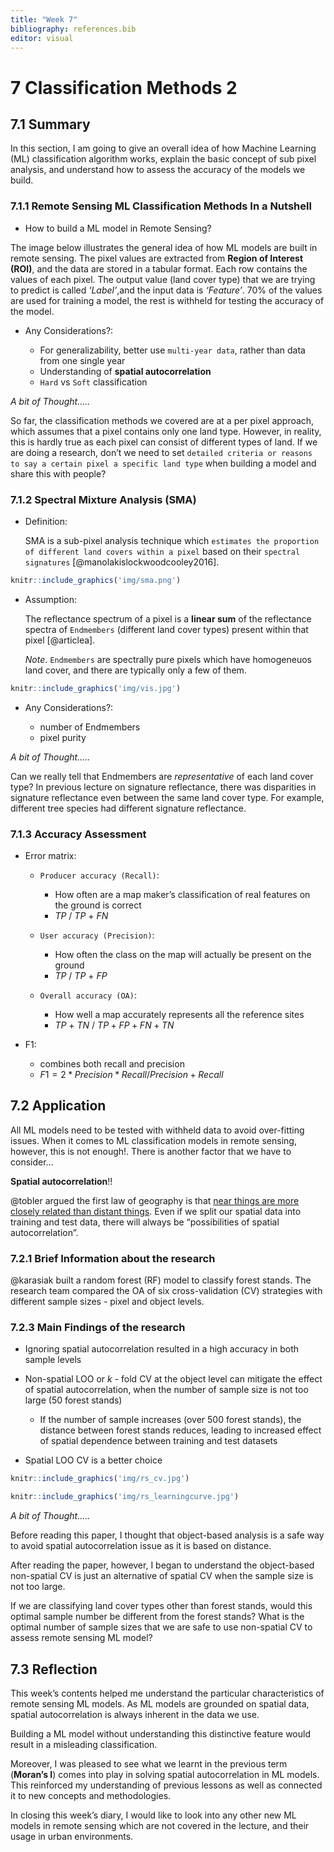 ```yaml
---
title: "Week 7"
bibliography: references.bib
editor: visual
---
```


<h1>7 Classification Methods 2</h1>

<h2>7.1 Summary</h2>

In this section, I am going to give an overall idea of how Machine Learning (ML) classification algorithm works, explain the basic concept of sub pixel analysis, and understand how to assess the accuracy of the models we build.

<h3>7.1.1 Remote Sensing ML Classification Methods In a Nutshell</h3>

-   How to build a ML model in Remote Sensing?

The image below illustrates the general idea of how ML models are built in remote sensing. The pixel values are extracted from **Region of Interest (ROI)**, and the data are stored in a tabular format. Each row contains the values of each pixel. The output value (land cover type) that we are trying to predict is called *'Label'*,and the input data is *'Feature'*. 70% of the values are used for training a model, the rest is withheld for testing the accuracy of the model.

-   Any Considerations?:

    -   For generalizability, better use `multi-year data`, rather than data from one single year
    -   Understanding of **spatial autocorrelation**
    -   `Hard` vs `Soft` classification

*A bit of Thought.....*

So far, the classification methods we covered are at a per pixel approach, which assumes that a pixel contains only one land type. However, in reality, this is hardly true as each pixel can consist of different types of land. If we are doing a research, don't we need to set `detailed criteria or reasons to say a certain pixel a specific land type` when building a model and share this with people?

<h3>7.1.2 Spectral Mixture Analysis (SMA)</h3>

-   Definition:

    SMA is a sub-pixel analysis technique which `estimates the proportion of different land covers within a pixel` based on their `spectral signatures` [@manolakislockwoodcooley2016].

```r
knitr::include_graphics('img/sma.png')
```

-   Assumption:

    The reflectance spectrum of a pixel is a **linear sum** of the reflectance spectra of `Endmembers` (different land cover types) present within that pixel [@articlea].

    *Note*. `Endmembers` are spectrally pure pixels which have homogeneuos land cover, and there are typically only a few of them.

```r
knitr::include_graphics('img/vis.jpg')
```

-   Any Considerations?:

    -   number of Endmembers
    -   pixel purity

*A bit of Thought.....*

Can we really tell that Endmembers are *representative* of each land cover type? In previous lecture on signature reflectance, there was disparities in signature reflectance even between the same land cover type. For example, different tree species had different signature reflectance.

<h3>7.1.3 Accuracy Assessment</h3>

-   Error matrix:

    -   `Producer accuracy (Recall)`:

        -   How often are a map maker's classification of real features on the ground is correct
        -   $TP$ / $TP$ + $FN$

    -   `User accuracy (Precision)`:

        -   How often the class on the map will actually be present on the ground
        -   $TP$ / $TP$ + $FP$

    -   `Overall accuracy (OA)`:

        -   How well a map accurately represents all the reference sites
        -   $TP$ $+$ $TN$ / $TP + FP + FN + TN$

-   F1:

    -   combines both recall and precision
    -   $F1 = 2 * Precision * Recall / Precision + Recall$

<h2>7.2 Application</h2>

All ML models need to be tested with withheld data to avoid over-fitting issues. When it comes to ML classification models in remote sensing, however, this is not enough!. There is another factor that we have to consider...

**Spatial autocorrelation**!!

@tobler argued the first law of geography is that [near things are more closely related than distant things]{.underline}. Even if we split our spatial data into training and test data, there will always be "possibilities of spatial autocorrelation".

<h3>7.2.1 Brief Information about the research</h3>

@karasiak built a random forest (RF) model to classify forest stands. The research team compared the OA of six cross-validation (CV) strategies with different sample sizes - pixel and object levels.

<h3>7.2.3 Main Findings of the research</h3>

-   Ignoring spatial autocorrelation resulted in a high accuracy in both sample levels

-   Non-spatial LOO or *k* - fold CV at the object level can mitigate the effect of spatial autocorrelation, when the number of sample size is not too large (50 forest stands)

    -   If the number of sample increases (over 500 forest stands), the distance between forest stands reduces, leading to increased effect of spatial dependence between training and test datasets

-   Spatial LOO CV is a better choice
```r
knitr::include_graphics('img/rs_cv.jpg')
```

```r

knitr::include_graphics('img/rs_learningcurve.jpg')
```

*A bit of Thought.....*

Before reading this paper, I thought that object-based analysis is a safe way to avoid spatial autocorrelation issue as it is based on distance. 

After reading the paper, however, I began to understand the object-based non-spatial CV is just an alternative of spatial CV when the sample size is not too large. 

If we are classifying land cover types other than forest stands, would this optimal sample number be different from the forest stands? What is the optimal number of sample sizes that we are safe to use non-spatial CV to assess remote sensing ML model?

<h2>7.3 Reflection</h2>

This week's contents helped me understand the particular characteristics of remote sensing ML models. As ML models are grounded on spatial data, spatial autocorrelation is always inherent in the data we use. 

Building a ML model without understanding this distinctive feature would result in a misleading classification.

Moreover, I was pleased to see what we learnt in the previous term (**Moran's I**) comes into play in solving spatial autocorrelation in ML models. This reinforced my understanding of previous lessons as well as connected it to new concepts and methodologies.

In closing this week's diary, I would like to look into any other new ML models in remote sensing which are not covered in the lecture, and their usage in urban environments.
